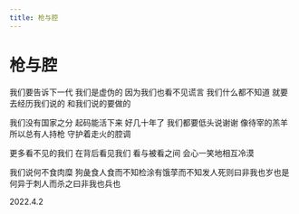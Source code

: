 ```yaml
---
title: 枪与腔
---
```


<div style={{ textAlign: "center" }}>

# 枪与腔

<div style={{ whiteSpace: "pre-line"}}>

我们要告诉下一代
我们是虚伪的
因为我们也看不见谎言
我们什么都不知道
就要去经历我们说的
和我们说的要做的

我们没有国家之分
起码能活下来
好几十年了
我们都要低头说谢谢
像待宰的羔羊
所以总有人持枪
守护着走火的腔调

更多看不见的我们
在背后看见我们
看与被看之间
会心一笑地相互冷漠

我们说何不食肉糜
狗彘食人食而不知检涂有饿莩而不知发人死则曰非我也岁也是何异于刺人而杀之曰非我也兵也

2022.4.2

</div>
</div>
